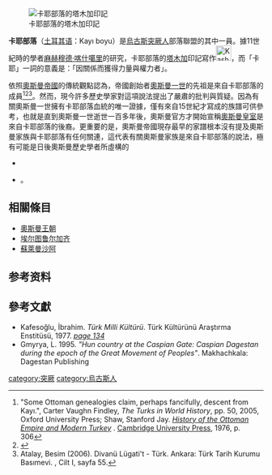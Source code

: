 [[File:Kayi.png|卡耶部落的塔木加印記]]

'''卡耶部落'''（[[土耳其语|土耳其语]]：Kayı boyu）是[[烏古斯人|烏古斯突厥人]]部落聯盟的其中一員。據11世紀時的學者[[麻赫穆德·喀什噶里|麻赫穆德·喀什噶里]]的研究，卡耶部落的[[塔木加|塔木加]]印記寫作[[File:KashgariOguzTamga1Kayiglardir.gif|30px]]，而「卡耶」一詞的意義是：「因關係而獲得力量與權力者」。

依照[[奧斯曼帝國|奧斯曼帝國]]的傳統觀點認為，帝國創始者[[奧斯曼一世|奧斯曼一世]]的先祖是來自卡耶部落的成員<ref>"Some Ottoman genealogies claim, perhaps fancifully, descent from Kayı.", Carter Vaughn Findley, ''The Turks in World History'', pp. 50, 2005, Oxford University Press; Shaw, Stanford Jay. ''[https://books.google.com/books?id=UVmsI0P9RDUC&pg=PA306&dq=ottomans+kayi+tribe&hl=tr&sig=ScJp-U0gA_K6RAr1pXENeSrYRhM History of the Ottoman Empire and Modern Turkey] {{Wayback|url=https://books.google.com/books?id=UVmsI0P9RDUC&pg=PA306&dq=ottomans+kayi+tribe&hl=tr&sig=ScJp-U0gA_K6RAr1pXENeSrYRhM |date=20121114112436 }}''. [[Cambridge_University_Press|Cambridge University Press]], 1976, p. 306</ref><ref>{{cite web |url=http://www.britannica.com/EBchecked/topic/434996/Ottoman-Empire |title=Ottoman Empire |publisher=Britannica Online Encyclopedia |accessdate=11 February 2013 |archive-date=2008-04-26 |archive-url=https://web.archive.org/web/20080426002714/http://www.britannica.com/EBchecked/topic/434996/Ottoman-Empire |dead-url=no }}</ref><ref>Atalay, Besim (2006). Divanü Lügati't - Türk. Ankara: Türk Tarih Kurumu Basımevi. {{ISBN|975-16-0405-2}}, Cilt I, sayfa 55.</ref>。然而，現今許多歷史學家對這項說法提出了嚴肅的批判與質疑。因為有關奧斯曼一世擁有卡耶部落血統的唯一證據，僅有來自15世紀才寫成的族譜可供參考，也就是直到奧斯曼一世逝世一百多年後，奧斯曼官方才開始宣稱[[奧斯曼皇室|奧斯曼皇室]]是來自卡耶部落的後裔。更重要的是，奧斯曼帝國現存最早的家譜根本沒有提及奧斯曼家族與卡耶部落有任何關連，這代表有關奧斯曼家族是來自卡耶部落的說法，極有可能是日後奧斯曼歷史學者所虛構的<ref>
{{Cite book |last=Kafadar |first=Cemal |title=Between Two Worlds: The Construction of the Ottoman State |url=https://archive.org/details/betweentwoworlds0000kafa |date=1995 |page=[https://archive.org/details/betweentwoworlds0000kafa/page/122 122] |quote=That they hailed from the Kayı branch of the Oğuz confederacy seems to be a creative "rediscovery" in the genealogical concoction of the fifteenth century. It is missing not only in Ahmedi but also, and more importantly, in the Yahşi Fakih-Aşıkpaşazade narrative, which gives its own version of an elaborate genealogical family tree going back to Noah. If there was a particularly significant claim to Kayı lineage, it is hard to imagine that Yahşi Fakih would not have heard of it. }} 
* {{Cite book |last=Lowry |first=Heath |title=The Nature of the Early Ottoman State |publisher=SUNY Press |date=2003 |page=78 |isbn=0-7914-5636-6 |quote=Based on these charters, all of which were drawn up between 1324 and 1360 (almost one hundred fifty years prior to the emergence of the Ottoman dynastic myth identifying them as members of the Kayı branch of the Oguz federation of Turkish tribes), we may posit that...}}
* {{Cite book |last=Lindner |first=Rudi Paul |title=Nomads and Ottomans in Medieval Anatolia |url=https://archive.org/details/nomadsottomansme00lind |publisher=Indiana University Press |date=1983 |page=[https://archive.org/details/nomadsottomansme00lind/page/10 10] |quote=In fact, no matter how one were to try, the sources simply do not allow the recovery of a family tree linking the antecedents of Osman to the Kayı of the Oğuz tribe. }}</ref>。

==相關條目==
*[[奧斯曼王朝|奧斯曼王朝]]
*[[埃尔图鲁尔加齐|埃尔图鲁尔加齐]]
*[[蘇萊曼沙阿|蘇萊曼沙阿]]

==参考资料==
{{Reflist}}

==參考文獻==
* Kafesoğlu, İbrahim. ''Türk Milli Kültürü''. Türk Kültürünü Araştırma Enstitüsü, 1977. [https://books.google.com/books?id=FDkBAAAAMAAJ&q=%22yabgu+devleti+zaman%C4%B1nda+O%C4%9Fuzlar%22&dq=%22yabgu+devleti+zaman%C4%B1nda+O%C4%9Fuzlar%22&pgis=1 ''page 134''] {{Wayback|url=https://books.google.com/books?id=FDkBAAAAMAAJ&q=%22yabgu+devleti+zaman%C4%B1nda+O%C4%9Fuzlar%22&dq=%22yabgu+devleti+zaman%C4%B1nda+O%C4%9Fuzlar%22&pgis=1 |date=20200829225029 }}
*Gmyrya, L. 1995. ''"Hun country at the Caspian Gate: Caspian Dagestan during the epoch of the Great Movement of Peoples"''. Makhachkala: Dagestan Publishing

[[category:突厥|category:突厥]]
[[category:烏古斯人|category:烏古斯人]]